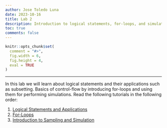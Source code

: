 ```yaml
---
author: Jose Toledo Luna
date: 2023-10-16
title: Lab 2
description: Introduction to logical statements, for-loops, and simulation
toc: true
comments: false
---
```


```r
knitr::opts_chunk$set(
  comment = "#>",
  fig.width = 6,
  fig.height = 4,
  eval = TRUE
)
```

---


In this lab we will learn about logical statements and their applications such as subsetting. Basics of control-flow by introducing for-loops and using them for performing  simulations. Read the following tutorials in the following order:

1. [Logical Statements and Applications](/ucla/stats10/labs/lab2.qmd)
2. [For-Loops](/ucla/stats13/for-loops.qmd)
3. [Introduction to Sampling and Simulation](/ucla/stats10/sampling_simulation.qmd)


